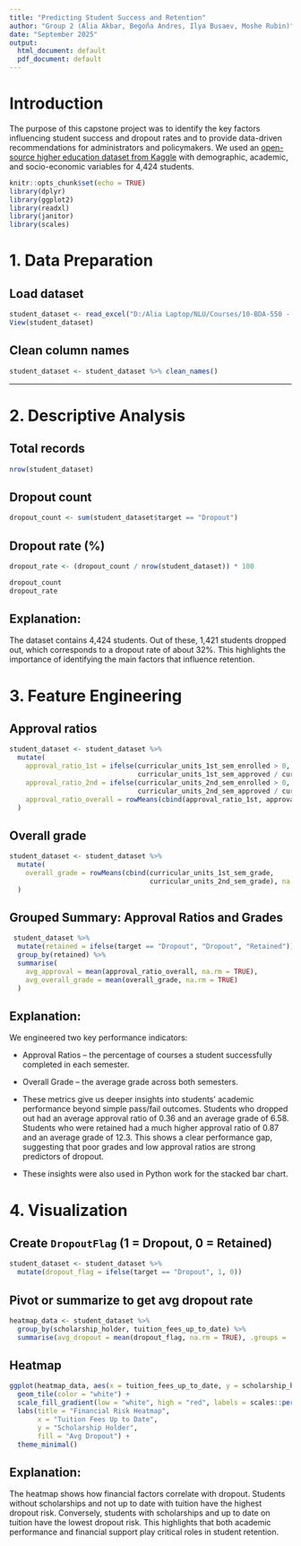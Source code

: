 ```yaml
---
title: "Predicting Student Success and Retention"
author: "Group 2 (Alia Akbar, Begoña Andres, Ilya Busaev, Moshe Rubin)"
date: "September 2025"
output:
  html_document: default
  pdf_document: default
---
```


# Introduction
The purpose of this capstone project was to identify the key factors influencing student
success and dropout rates and to provide data-driven recommendations for administrators
and policymakers. We used an
[open-source higher education dataset from Kaggle](https://www.kaggle.com/datasets/thedevastator/higher-education-predictors-of-student-retention/data)
with demographic, academic, and socio-economic variables for 4,424 students.
```r
knitr::opts_chunk$set(echo = TRUE)
library(dplyr)
library(ggplot2)
library(readxl)
library(janitor)
library(scales)
```
# 1. Data Preparation

## Load dataset
```r
student_dataset <- read_excel("D:/Alia Laptop/NLU/Courses/10-BDA-550 - Business Analytics Capstone/Final project Dataset/Dataset-Predict students' dropout and academic success.xls")
View(student_dataset)
```

## Clean column names
```r
student_dataset <- student_dataset %>% clean_names()
```

---

# 2. Descriptive Analysis

## Total records
```r
nrow(student_dataset)
```
## Dropout count
```r
dropout_count <- sum(student_dataset$target == "Dropout")
```

## Dropout rate (%)
```r
dropout_rate <- (dropout_count / nrow(student_dataset)) * 100

dropout_count
dropout_rate
```

## Explanation:
The dataset contains 4,424 students. Out of these, 1,421 students dropped out, which
corresponds to a dropout rate of about 32%. This highlights the importance of
identifying the main factors that influence retention.

# 3. Feature Engineering

## Approval ratios
```r
student_dataset <- student_dataset %>%
  mutate(
    approval_ratio_1st = ifelse(curricular_units_1st_sem_enrolled > 0,
                                curricular_units_1st_sem_approved / curricular_units_1st_sem_enrolled, NA),
    approval_ratio_2nd = ifelse(curricular_units_2nd_sem_enrolled > 0,
                                curricular_units_2nd_sem_approved / curricular_units_2nd_sem_enrolled, NA),
    approval_ratio_overall = rowMeans(cbind(approval_ratio_1st, approval_ratio_2nd), na.rm = TRUE)
  )
```
## Overall grade
```r
student_dataset <- student_dataset %>%
  mutate(
    overall_grade = rowMeans(cbind(curricular_units_1st_sem_grade,
                                   curricular_units_2nd_sem_grade), na.rm = TRUE)
  )
```

## Grouped Summary: Approval Ratios and Grades

```r
 student_dataset %>%
  mutate(retained = ifelse(target == "Dropout", "Dropout", "Retained")) %>%
  group_by(retained) %>%
  summarise(
    avg_approval = mean(approval_ratio_overall, na.rm = TRUE),
    avg_overall_grade = mean(overall_grade, na.rm = TRUE)
  )
```
## Explanation:
We engineered two key performance indicators:

- Approval Ratios – the percentage of courses a student successfully completed in each
  semester.

- Overall Grade – the average grade across both semesters.

- These metrics give us deeper insights into students’ academic performance beyond
  simple pass/fail outcomes. Students who dropped out had an average approval ratio of
  0.36 and an average grade of 6.58. Students who were retained had a much higher
  approval ratio of 0.87 and an average grade of 12.3. This shows a clear performance
  gap, suggesting that poor grades and low approval ratios are strong predictors of
  dropout.

- These insights were also used in Python work for the stacked bar chart.


# 4. Visualization

## Create `DropoutFlag` (1 = Dropout, 0 = Retained)
```r
student_dataset <- student_dataset %>%
  mutate(dropout_flag = ifelse(target == "Dropout", 1, 0))
```
## Pivot or summarize to get avg dropout rate
```r
heatmap_data <- student_dataset %>%
  group_by(scholarship_holder, tuition_fees_up_to_date) %>%
  summarise(avg_dropout = mean(dropout_flag, na.rm = TRUE), .groups = 'drop')
```

## Heatmap
```r
ggplot(heatmap_data, aes(x = tuition_fees_up_to_date, y = scholarship_holder, fill = avg_dropout)) +
  geom_tile(color = "white") +
  scale_fill_gradient(low = "white", high = "red", labels = scales::percent_format(accuracy = 1)) +
  labs(title = "Financial Risk Heatmap",
       x = "Tuition Fees Up to Date",
       y = "Scholarship Holder",
       fill = "Avg Dropout") +
  theme_minimal()
```

## Explanation:
The heatmap shows how financial factors correlate with dropout. Students without
scholarships and not up to date with tuition have the highest dropout risk. Conversely,
students with scholarships and up to date on tuition have the lowest dropout risk. This
highlights that both academic performance and financial support play critical roles in
student retention.
